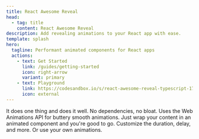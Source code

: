 ```yaml
---
title: React Awesome Reveal
head:
  - tag: title
    content: React Awesome Reveal
description: Add revealing animations to your React app with ease.
template: splash
hero:
  tagline: Performant animated components for React apps
  actions:
    - text: Get Started
      link: /guides/getting-started
      icon: right-arrow
      variant: primary
    - text: Playground
      link: https://codesandbox.io/s/react-awesome-reveal-typescript-177uom?file=/src/App.tsx
      icon: external
---
```



<CardGrid stagger>
  <Card title="Lightweight" icon="bars">
    It does one thing and does it well. No dependencies, no bloat.
  </Card>
  <Card title="Performant" icon="rocket">
    Uses the Web Animations API for buttery smooth animations.
  </Card>
  <Card title="Simple" icon="star">
    Just wrap your content in an animated component and you're good to go.
  </Card>
  <Card title="Customizable" icon="open-book">
    Customize the duration, delay, and more. Or use your own animations.
  </Card>
</CardGrid>
